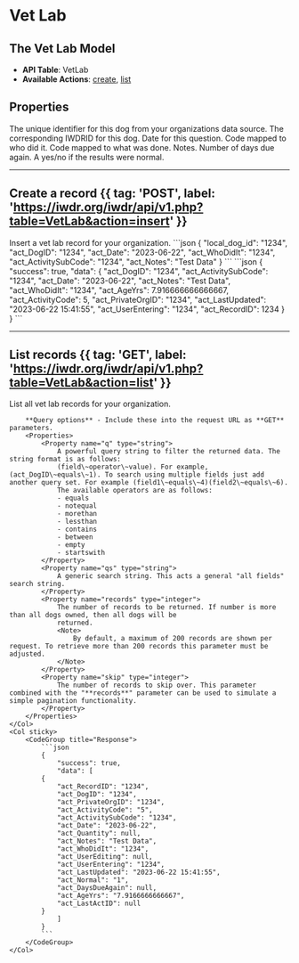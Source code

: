 
# Vet Lab

<AuthChecker />

## The Vet Lab Model
- **API Table**: VetLab
- **Available Actions**: [create](#create-a-record), [list](#list-records)

## Properties

<Properties>
    <Property name="local_dog_id" type="integer" required>
        The unique identifier for this dog from your organizations data source.
    </Property>
    <Property name="act_DogID" type="integer" required>
        The corresponding IWDRID for this dog.
    </Property>
    <Property name={"act_Date"} type={"datetime"} required>
        Date for this question.
    </Property>
    <Property name={"act_WhoDidIt"} type={"integer"} required>
        Code mapped to who did it.
        <WhoDidItDataTable />
    </Property>
    <Property name={"act_ActivitySubCode"} type={"integer"} required>
        Code mapped to what was done.
        <ActivitySubCodeDataTable />
    </Property>
    <Property name={"act_Notes"} type={"string"}>
        Notes.
    </Property>
    <Property name={"act_DaysDueAgain"} type={"integer"} required>
        Number of days due again.
    </Property>
    <Property name={"act_Normal"} type={"boolean"}>
        A yes/no if the results were normal.
    </Property>
</Properties>

---

## Create a record {{ tag: 'POST', label: 'https://iwdr.org/iwdr/api/v1.php?table=VetLab&action=insert' }}

<Row>
    <Col>
        Insert a vet lab record for your organization.
    </Col>
    <Col sticky>
        <CodeGroup title="Request Body">
            ```json
            {
                "local_dog_id": "1234",
                "act_DogID": "1234",
                "act_Date": "2023-06-22",
                "act_WhoDidIt": "1234",
                "act_ActivitySubCode": "1234",
                "act_Notes": "Test Data"
            }
            ```
        </CodeGroup>
        <CodeGroup title="Response">
            ```json
            {
                "success": true,
                "data": {
                "act_DogID": "1234",
                "act_ActivitySubCode": "1234",
                "act_Date": "2023-06-22",
                "act_Notes": "Test Data",
                "act_WhoDidIt": "1234",
                "act_AgeYrs": 7.916666666666667,
                "act_ActivityCode": 5,
                "act_PrivateOrgID": "1234",
                "act_LastUpdated": "2023-06-22 15:41:55",
                "act_UserEntering": "1234",
                "act_RecordID": 1234
            }
            }
            ```
        </CodeGroup>
    </Col>
</Row>

---

## List records {{ tag: 'GET', label: 'https://iwdr.org/iwdr/api/v1.php?table=VetLab&action=list' }}

<Row>
    <Col>
        List all vet lab records for your organization.

        **Query options** - Include these into the request URL as **GET** parameters.
        <Properties>
            <Property name="q" type="string">
                A powerful query string to filter the returned data. The string format is as follows:
                (field\~operator\~value). For example, (act_DogID\~equals\~1). To search using multiple fields just add another query set. For example (field1\~equals\~4)(field2\~equals\~6).
                The available operators are as follows:
                - equals
                - notequal
                - morethan
                - lessthan
                - contains
                - between
                - empty
                - startswith
            </Property>
            <Property name="qs" type="string">
                A generic search string. This acts a general "all fields" search string.
            </Property>
            <Property name="records" type="integer">
                The number of records to be returned. If number is more than all dogs owned, then all dogs will be
                returned.
                <Note>
                    By default, a maximum of 200 records are shown per request. To retrieve more than 200 records this parameter must be adjusted.
                </Note>
            </Property>
            <Property name="skip" type="integer">
                The number of records to skip over. This parameter combined with the "**records**" parameter can be used to simulate a simple pagination functionality.
            </Property>
        </Properties>
    </Col>
    <Col sticky>
        <CodeGroup title="Response">
            ```json
            {
                "success": true,
                "data": [
            {
                "act_RecordID": "1234",
                "act_DogID": "1234",
                "act_PrivateOrgID": "1234",
                "act_ActivityCode": "5",
                "act_ActivitySubCode": "1234",
                "act_Date": "2023-06-22",
                "act_Quantity": null,
                "act_Notes": "Test Data",
                "act_WhoDidIt": "1234",
                "act_UserEditing": null,
                "act_UserEntering": "1234",
                "act_LastUpdated": "2023-06-22 15:41:55",
                "act_Normal": "1",
                "act_DaysDueAgain": null,
                "act_AgeYrs": "7.9166666666667",
                "act_LastActID": null
            }
                ]
            }
            ```
        </CodeGroup>
    </Col>
</Row>
